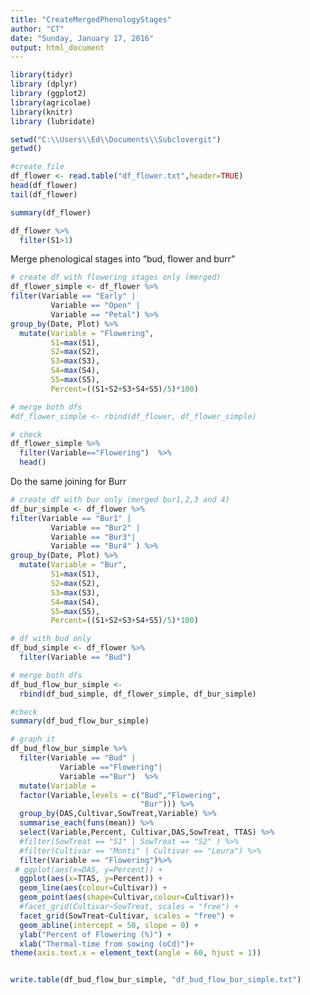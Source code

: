 ```yaml
---
title: "CreateMergedPhenologyStages"
author: "CT"
date: "Sunday, January 17, 2016"
output: html_document
---
```



```r
library(tidyr)
library (dplyr)
library (ggplot2)
library(agricolae)
library(knitr)
library (lubridate)

```


```r
setwd("C:\\Users\\Ed\\Documents\\Subclovergit")
getwd()

#create file
df_flower <- read.table("df_flower.txt",header=TRUE)
head(df_flower)
tail(df_flower)

summary(df_flower)

df_flower %>%
  filter(S1>1)


```


Merge phenological stages into "bud, flower and burr"

```r

# create df with flowering stages only (merged)
df_flower_simple <- df_flower %>%
filter(Variable == "Early" | 
         Variable == "Open" | 
         Variable == "Petal") %>%
group_by(Date, Plot) %>%
  mutate(Variable = "Flowering", 
         S1=max(S1), 
         S2=max(S2),
         S3=max(S3), 
         S4=max(S4),
         S5=max(S5),
         Percent=((S1+S2+S3+S4+S5)/5)*100)

# merge both dfs
#df_flower_simple <- rbind(df_flower, df_flower_simple)

# check
df_flower_simple %>%
  filter(Variable=="Flowering")  %>%
  head()


```

Do the same joining for Burr

```r

# create df with bur only (merged bur1,2,3 and 4)
df_bur_simple <- df_flower %>%
filter(Variable == "Bur1" | 
         Variable == "Bur2" | 
         Variable == "Bur3"| 
         Variable == "Bur4" ) %>%
group_by(Date, Plot) %>%
  mutate(Variable = "Bur", 
         S1=max(S1), 
         S2=max(S2),
         S3=max(S3), 
         S4=max(S4),
         S5=max(S5),
         Percent=((S1+S2+S3+S4+S5)/5)*100)

# df with bud only
df_bud_simple <- df_flower %>%
  filter(Variable == "Bud")

# merge both dfs
df_bud_flow_bur_simple <- 
  rbind(df_bud_simple, df_flower_simple, df_bur_simple)

#check
summary(df_bud_flow_bur_simple)

# graph it
df_bud_flow_bur_simple %>%
  filter(Variable == "Bud" |
           Variable =="Flowering"| 
           Variable =="Bur")  %>%
  mutate(Variable = 
  factor(Variable,levels = c("Bud","Flowering",
                             "Bur"))) %>%
  group_by(DAS,Cultivar,SowTreat,Variable) %>%
  summarise_each(funs(mean)) %>%
  select(Variable,Percent, Cultivar,DAS,SowTreat, TTAS) %>%
  #filter(SowTreat == "S1" | SowTreat == "S2" ) %>%
  #filter(Cultivar == "Monti" | Cultivar == "Leura") %>%
  filter(Variable == "Flowering")%>%
 # ggplot(aes(x=DAS, y=Percent)) + 
  ggplot(aes(x=TTAS, y=Percent)) + 
  geom_line(aes(colour=Cultivar)) +
  geom_point(aes(shape=Cultivar,colour=Cultivar))+
  #facet_grid(Cultivar~SowTreat, scales = "free") +
  facet_grid(SowTreat~Cultivar, scales = "free") +
  geom_abline(intercept = 50, slope = 0) +
  ylab("Percent of Flowering (%)") +
  xlab("Thermal-time from sowing (oCd)")+
theme(axis.text.x = element_text(angle = 60, hjust = 1))


write.table(df_bud_flow_bur_simple, "df_bud_flow_bur_simple.txt")


```

